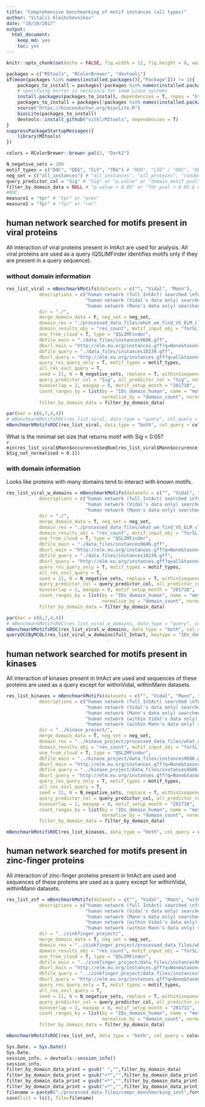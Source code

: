 ```yaml
---
title: "Comprehensive benchmarking of motif instances (all types)"
author: "Vitalii Kleshchevnikov"
date: "18/10/2017"
output: 
  html_document: 
    keep_md: yes
    toc: yes
---
```


```r
knitr::opts_chunk$set(echo = FALSE, fig.width = 12, fig.height = 8, warning = FALSE, message = FALSE)

packages = c("MItools", "RColorBrewer", "devtools")
if(mean(packages %in% names(installed.packages()[,"Package"])) != 1){
    packages_to_install = packages[!packages %in% names(installed.packages()[,"Package"])]
    # specifying mirror is necessary for some Linux systems
    install.packages(packages_to_install, dependencies = T, repos = "http://mirrors.ebi.ac.uk/CRAN/")
    packages_to_install = packages[!packages %in% names(installed.packages()[,"Package"])]
    source("https://bioconductor.org/biocLite.R")
    biocLite(packages_to_install)
    devtools::install_github("vitkl/MItools", dependencies = T)
}
suppressPackageStartupMessages({
    library(MItools)
})

colors = RColorBrewer::brewer.pal(2, "Dark2")

N_negative_sets = 200
motif_types = c("DOC", "DEG", "CLV", "TRG") # "MOD", "LIG" / "DOC", "DEG", "CLV", "TRG"
neg_set = c("all_instances") # "all_instances", "all_proteins", "random"
query_predictor_col = "Sig" # "Sig" or "p.value" or "domain_motif_pval"
filter_by_domain_data = NULL # "p.value < 0.05" or "fdr_pval < 0.05 & domain_count_per_IDs_interactor_viral > 1" or NULL
#ROC:
measure1 = "tpr" # "tpr" or "prec"
measure2 = "fpr" # "fpr" or "rec"
```

## human network searched for motifs present in viral proteins

All interaction of viral proteins present in IntAct are used for analysis. All viral proteins are used as a query (QSLIMFinder identifies motifs only if they are present in a query sequence).

### without domain information

```r
res_list_viral = mBenchmarkMotifs(datasets = c("", "Vidal", "Mann"), 
            descriptions = c("human network (full IntAct) searched \nfor motifs present in viral proteins",
                             "human network (Vidal's data only) searched \nfor motifs present in viral proteins",
                             "human network (Mann's data only) searched \nfor motifs present in viral proteins"),
            dir = "./", 
            merge_domain_data = F, neg_set = neg_set,
            domain_res = "./processed_data_files/what_we_find_VS_ELM_clust20171019.RData",
            domain_results_obj = "res_count", motif_input_obj = "forSLIMFinder_Ready",
            one_from_cloud = T, type = "QSLIMFinder",
            dbfile_main = "./data_files/instances9606.gff",
            dburl_main = "http://elm.eu.org/instances.gff?q=None&taxon=Homo%20sapiens&instance_logic=",
            dbfile_query = "./data_files/instances10239.gff",
            dburl_query = "http://elm.eu.org/instances.gff?q=all&taxon=irus&instance_logic=",
            query_res_query_only = T, motif_types = motif_types,
            all_res_excl_query = T,
            seed = 21, N = N_negative_sets, replace = T, within1sequence = T,
            query_predictor_col = "Sig", all_predictor_col = "Sig", normalise = T,
            minoverlap = 2, maxgap = 0, motif_setup_month = "201710",
            count_ranges_by = list(by = "IDs_domain_human", name = "motif_occ_per_domain",
                                   normalise_by = "domain_count", normalised_name = "normalised_motif_occ_per_domain"),
            filter_by_domain_data = filter_by_domain_data)

par(mar = c(6,7,4,4))
# mBenchmarkMotifsROC(res_list_viral, data_type = "query", col_query = colors[1], col_all = colors[2], lwd = 4, text_args = "col = \"black\" | cex = 2", legend_args = "x = 0.35 | y = 0.45 | cex = 1.7 | y.intersp = 1.2 | box.col = \"transparent\"| bg = \"transparent\"", cex.axis = 1.6, cex.lab = 1.7, cex.main = 2, xlim = c(0,1), ylim = c(0,1), measure1 = measure1, measure2 = measure2)
mBenchmarkMotifsROC(res_list_viral, data_type = "both", col_query = colors[1], col_all = colors[2], lwd = 4, text_args = "col = \"black\" | cex = 2", legend_args = "x = 0.35 | y = 0.45 | cex = 1.7 | y.intersp = 1.2 | box.col = \"transparent\"| bg = \"transparent\"", cex.axis = 1.6, cex.lab = 1.7, cex.main = 2, xlim = c(0,1), ylim = c(0,1), measure1 = measure1, measure2 = measure2)
```

What is the minimal set size that returns motif with Sig < 0.05?  
`r min(res_list_viral$Mann$occurence$SeqNum[res_list_viral$Mann$occurence$Sig_not_normalised < 0.1])`  

### with domain information

Looks like proteins with many domains tend to interact with known motifs.

```r
res_list_viral_w_domains = mBenchmarkMotifs(datasets = c("", "Vidal", "Mann"), 
            descriptions = c("human network (full IntAct) searched \nfor motifs present in viral proteins",
                             "human network (Vidal's data only) searched \nfor motifs present in viral proteins",
                             "human network (Mann's data only) searched \nfor motifs present in viral proteins"),
            dir = "./", 
            merge_domain_data = T, neg_set = neg_set,
            domain_res = "./processed_data_files/what_we_find_VS_ELM_clust20171019.RData",
            domain_results_obj = "res_count", motif_input_obj = "forSLIMFinder_Ready",
            one_from_cloud = T, type = "QSLIMFinder",
            dbfile_main = "./data_files/instances9606.gff",
            dburl_main = "http://elm.eu.org/instances.gff?q=None&taxon=Homo%20sapiens&instance_logic=",
            dbfile_query = "./data_files/instances10239.gff",
            dburl_query = "http://elm.eu.org/instances.gff?q=all&taxon=irus&instance_logic=",
            query_res_query_only = T, motif_types = motif_types,
            all_res_excl_query = T,
            seed = 21, N = N_negative_sets, replace = T, within1sequence = T,
            query_predictor_col = query_predictor_col, all_predictor_col = "Sig", normalise = T,
            minoverlap = 2, maxgap = 0, motif_setup_month = "201710",
            count_ranges_by = list(by = "IDs_domain_human", name = "motif_occ_per_domain",
                                   normalise_by = "domain_count", normalised_name = "normalised_motif_occ_per_domain"),
            filter_by_domain_data = filter_by_domain_data)

par(mar = c(6,7,4,4))
# mBenchmarkMotifsROC(res_list_viral_w_domains, data_type = "query", col_query = colors[1], col_all = colors[2], lwd = 4, text_args = "col = \"black\" | cex = 2", legend_args = "x = 0.35 | y = 0.45 | cex = 1.7 | y.intersp = 1.2 | box.col = \"transparent\"| bg = \"transparent\"", cex.axis = 1.6, cex.lab = 1.7, cex.main = 2, xlim = c(0,1), ylim = c(0,1), measure1 = measure1, measure2 = measure2)
mBenchmarkMotifsROC(res_list_viral_w_domains, data_type = "both", col_query = colors[1], col_all = colors[2], lwd = 4, text_args = "col = \"black\" | cex = 2", legend_args = "x = 0.35 | y = 0.45 | cex = 1.7 | y.intersp = 1.2 | box.col = \"transparent\"| bg = \"transparent\"", cex.axis = 1.6, cex.lab = 1.7, cex.main = 2, xlim = c(0,1), ylim = c(0,1), measure1 = measure1, measure2 = measure2)
queryOCCByMCOL(res_list_viral_w_domains$full_Intact, keytype = "IDs_domain_human", key = "IPR032440")
```

## human network searched for motifs present in kinases

All interaction of kinases present in IntAct are used and sequences of these proteins are used as a query except for withinVidal, withinMann datasets.  

```r
res_list_kinases = mBenchmarkMotifs(datasets = c("", "Vidal", "Mann", "withinVidal", "withinMann"), #c("", "Vidal", "Mann", "withinVidal", "withinMann")
            descriptions = c("human network (full IntAct) searched \nfor motifs present in kinases",
                             "human network (Vidal's data only) searched \nfor motifs present in kinases",
                             "human network (Mann's data only) searched \nfor motifs present in kinases",
                             "human network (within Vidal's data only) searched \nfor motifs present in kinases",
                             "human network (within Mann's data only) searched \nfor motifs present in kinases"),
            dir = "../kinase_project/",
            merge_domain_data = T, neg_set = neg_set,
            domain_res = "../kinase_project/processed_data_files/what_we_find_VS_ELM_clust20171019.RData",
            domain_results_obj = "res_count", motif_input_obj = "forSLIMFinder_Ready",
            one_from_cloud = T, type = "QSLIMFinder",
            dbfile_main = "../kinase_project/data_files/instances9606.gff",
            dburl_main = "http://elm.eu.org/instances.gff?q=None&taxon=Homo%20sapiens&instance_logic=",
            dbfile_query = "../kinase_project/data_files/instances9606.gff",
            dburl_query = "http://elm.eu.org/instances.gff?q=None&taxon=Homo%20sapiens&instance_logic=",
            query_res_query_only = T, motif_types = motif_types,
            all_res_excl_query = T,
            seed = 21, N = N_negative_sets, replace = T, within1sequence = T,
            query_predictor_col = query_predictor_col, all_predictor_col = "Sig", normalise = T,
            minoverlap = 2, maxgap = 0, motif_setup_month = "201710",
            count_ranges_by = list(by = "IDs_domain_human", name = "motif_occ_per_domain",
                                   normalise_by = "domain_count", normalised_name = "normalised_motif_occ_per_domain"),
            filter_by_domain_data = filter_by_domain_data)

mBenchmarkMotifsROC(res_list_kinases, data_type = "both", col_query = colors[1], col_all = colors[2], lwd = 4, text_args = "col = \"black\" | cex = 2", legend_args = "x = 0.5 | y = 0.4 | y.intersp = 1.5 | box.col = \"white\"", measure1 = measure1, measure2 = measure2)
```

## human network searched for motifs present in zinc-finger proteins

All interaction of zinc-finger proteins present in IntAct are used and sequences of these proteins are used as a query except for withinVidal, withinMann datasets.  

```r
res_list_znf = mBenchmarkMotifs(datasets = c("", "Vidal", "Mann", "withinVidal", "withinMann"), 
            descriptions = c("human network (full IntAct) searched \nfor motifs present in zinc-finger proteins",
                             "human network (Vidal's data only) searched \nfor motifs present in zinc-finger proteins",
                             "human network (Mann's data only) searched \nfor motifs present in zinc-finger proteins",
                             "human network (within Vidal's data only) searched \nfor motifs present in zinc-finger proteins",
                             "human network (within Mann's data only) searched \nfor motifs present in zinc-finger proteins"),
            dir = "../zinkfinger_project/",
            merge_domain_data = T, neg_set = neg_set,
            domain_res = "../zinkfinger_project/processed_data_files/what_we_find_VS_ELM_clust20171019.RData",
            domain_results_obj = "res_count", motif_input_obj = "forSLIMFinder_Ready",
            one_from_cloud = T, type = "QSLIMFinder",
            dbfile_main = "../zinkfinger_project/data_files/instances9606.gff",
            dburl_main = "http://elm.eu.org/instances.gff?q=None&taxon=Homo%20sapiens&instance_logic=",
            dbfile_query = "../zinkfinger_project/data_files/instances9606.gff",
            dburl_query = "http://elm.eu.org/instances.gff?q=None&taxon=Homo%20sapiens&instance_logic=",
            query_res_query_only = T, motif_types = motif_types,
            all_res_excl_query = T,
            seed = 21, N = N_negative_sets, replace = T, within1sequence = T,
            query_predictor_col = query_predictor_col, all_predictor_col = "Sig", normalise = T,
            minoverlap = 2, maxgap = 0, motif_setup_month = "201711",
            count_ranges_by = list(by = "IDs_domain_human", name = "motif_occ_per_domain",
                                   normalise_by = "domain_count", normalised_name = "normalised_motif_occ_per_domain"),
            filter_by_domain_data = filter_by_domain_data)

mBenchmarkMotifsROC(res_list_znf, data_type = "both", col_query = colors[1], col_all = colors[2], lwd = 4, text_args = "col = \"black\" | cex = 2", legend_args = "x = 0.5 | y = 0.4 | y.intersp = 1.5 | box.col = \"white\"", measure1 = measure1, measure2 = measure2)
```

```r
Sys.Date. = Sys.Date()
Sys.Date.
session_info. = devtools::session_info()
session_info.
filter_by_domain_data_print = gsub(" ","",filter_by_domain_data)
filter_by_domain_data_print = gsub("<*","",filter_by_domain_data_print)
filter_by_domain_data_print = gsub("<*","",filter_by_domain_data_print)
filter_by_domain_data_print = gsub("=*","",filter_by_domain_data_print)
filename = paste0("./processed_data_files/compr_benchmarking_inst",format(Sys.Date(), "%Y%m"),"_",paste0(motif_types,collapse = "_"),"_",neg_set,"_",query_predictor_col,"_", filter_by_domain_data_print,"_type_", measure1, measure2,".RData")
save(list = ls(), file=filename)
```